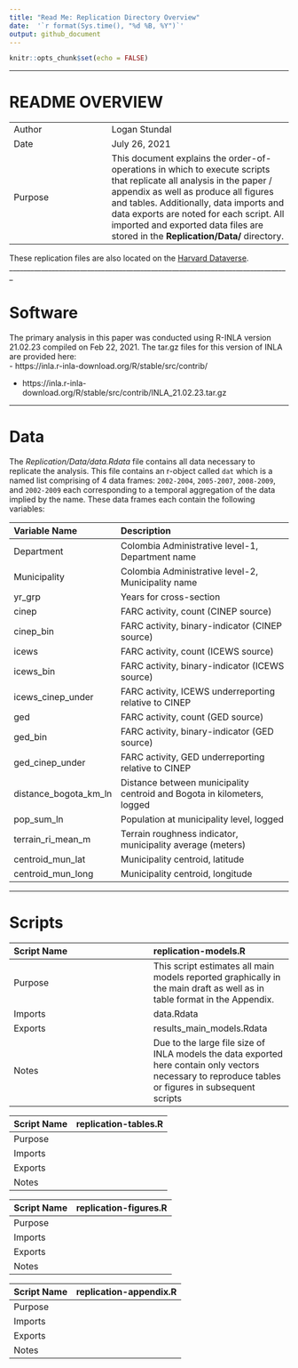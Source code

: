 ```yaml
---
title: "Read Me: Replication Directory Overview"
date:  '`r format(Sys.time(), "%d %B, %Y")`'
output: github_document
---
```


```r
knitr::opts_chunk$set(echo = FALSE)
```


_______________________________________________________________________________
# README OVERVIEW

|         |               |
| ------- | ------------- |
| Author  | Logan Stundal |
| Date    | July 26, 2021 |  
| Purpose | This document explains the order-of-operations in which to execute scripts that replicate all analysis in the paper / appendix as well as produce all figures and tables. Additionally, data imports and data exports are noted for each script. All imported and exported data files are stored in the **Replication/Data/** directory. |

These replication files are also located on the [Harvard Dataverse](here.com).
_______________________________________________________________________________

# Software
The primary analysis in this paper was conducted using R-INLA version 21.02.23 
compiled on Feb 22, 2021. The tar.gz files for this version of INLA are 
provided here:  
  - https://inla.r-inla-download.org/R/stable/src/contrib/
  
  - https://inla.r-inla-download.org/R/stable/src/contrib/INLA_21.02.23.tar.gz

_______________________________________________________________________________

# Data

The *Replication/Data/data.Rdata* file contains all data necessary to replicate the analysis. This file contains an r-object called `dat` which is a named list comprising of 4 data frames: `2002-2004`, `2005-2007`, `2008-2009`, and `2002-2009` each corresponding to a temporal aggregation of the data implied by the name. These data frames each contain the following variables:

| Variable Name         | Description                                                             |
| :-------------------- | :---------------------------------------------------------------------- |
| Department            | Colombia Administrative level-1, Department name                        |
| Municipality          | Colombia Administrative level-2, Municipality name                      |
| yr_grp                | Years for cross-section                                                 | 
| cinep                 | FARC activity, count (CINEP source)                                     | 
| cinep_bin             | FARC activity, binary-indicator (CINEP source)                          |
| icews                 | FARC activity, count (ICEWS source)                                     |
| icews_bin             | FARC activity, binary-indicator (ICEWS source)                          |
| icews_cinep_under     | FARC activity, ICEWS underreporting relative to CINEP                   |
| ged                   | FARC activity, count (GED source)                                       |
| ged_bin               | FARC activity, binary-indicator (GED source)                            |
| ged_cinep_under       | FARC activity, GED underreporting relative to CINEP                     |
| distance_bogota_km_ln | Distance between municipality centroid and Bogota in kilometers, logged |
| pop_sum_ln            | Population at municipality level, logged                                |
| terrain_ri_mean_m     | Terrain roughness indicator, municipality average (meters)              |
| centroid_mun_lat      | Municipality centroid, latitude                                         |
| centroid_mun_long     | Municipality centroid, longitude                                        |
_______________________________________________________________________________



# Scripts

| Script Name  | **replication-models.R** |
| :----------- | :----------- |
| Purpose      | This script estimates all main models reported graphically in the main draft as well as in table format in the Appendix. |
| Imports      | data.Rdata |
| Exports      | results_main_models.Rdata |
| Notes        | Due to the large file size of INLA models the data exported here contain only vectors necessary to reproduce tables or figures in  subsequent scripts |


| Script Name  | **replication-tables.R** |
| :----------- | :----------- |
| Purpose      |              |
| Imports      |              |
| Exports      |              |
| Notes        |              |


| Script Name  | **replication-figures.R** |
| :----------- | :----------- |
| Purpose      |              |
| Imports      |              |
| Exports      |              |
| Notes        |              |


| Script Name  | **replication-appendix.R** |
| :----------- | :----------- |
| Purpose      |              |
| Imports      |              |
| Exports      |              |
| Notes        |              |

